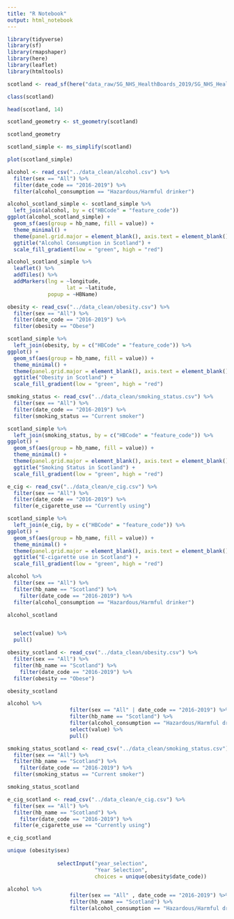 ```yaml
---
title: "R Notebook"
output: html_notebook
---
```


```r
library(tidyverse)
library(sf)
library(rmapshaper)
library(here)
library(leaflet)
library(htmltools)
```

```r
scotland <- read_sf(here("data_raw/SG_NHS_HealthBoards_2019/SG_NHS_HealthBoards_2019.shp"))
```

```r
class(scotland)
```

```r
head(scotland, 14)
```

```r
scotland_geometry <- st_geometry(scotland)

scotland_geometry
```

```r
scotland_simple <- ms_simplify(scotland)
```

```r
plot(scotland_simple)
```



```r
alcohol <- read_csv("../data_clean/alcohol.csv") %>% 
  filter(sex == "All") %>% 
  filter(date_code == "2016-2019") %>% 
  filter(alcohol_consumption == "Hazardous/Harmful drinker")

alcohol_scotland_simple <- scotland_simple %>% 
  left_join(alcohol, by = c("HBCode" = "feature_code")) 
ggplot(alcohol_scotland_simple) +
  geom_sf(aes(group = hb_name, fill = value)) +
  theme_minimal() +
  theme(panel.grid.major = element_blank(), axis.text = element_blank()) +
  ggtitle("Alcohol Consumption in Scotland") + 
  scale_fill_gradient(low = "green", high = "red")

alcohol_scotland_simple %>% 
  leaflet() %>% 
  addTiles() %>%
  addMarkers(lng = ~longitude,
                   lat = ~latitude,
             popup = ~HBName)
```

```r
obesity <- read_csv("../data_clean/obesity.csv") %>% 
  filter(sex == "All") %>% 
  filter(date_code == "2016-2019") %>% 
  filter(obesity == "Obese")

scotland_simple %>% 
  left_join(obesity, by = c("HBCode" = "feature_code")) %>% 
ggplot() +
  geom_sf(aes(group = hb_name, fill = value)) +
  theme_minimal() +
  theme(panel.grid.major = element_blank(), axis.text = element_blank()) +
  ggtitle("Obesity in Scotland") + 
  scale_fill_gradient(low = "green", high = "red")
```

```r
smoking_status <- read_csv("../data_clean/smoking_status.csv") %>% 
  filter(sex == "All") %>% 
  filter(date_code == "2016-2019") %>% 
  filter(smoking_status == "Current smoker")

scotland_simple %>% 
  left_join(smoking_status, by = c("HBCode" = "feature_code")) %>% 
ggplot() +
  geom_sf(aes(group = hb_name, fill = value)) +
  theme_minimal() +
  theme(panel.grid.major = element_blank(), axis.text = element_blank()) +
  ggtitle("Smoking Status in Scotland") + 
  scale_fill_gradient(low = "green", high = "red")
```

```r
e_cig <- read_csv("../data_clean/e_cig.csv") %>% 
  filter(sex == "All") %>% 
  filter(date_code == "2016-2019") %>% 
  filter(e_cigarette_use == "Currently using")

scotland_simple %>% 
  left_join(e_cig, by = c("HBCode" = "feature_code")) %>% 
ggplot() +
  geom_sf(aes(group = hb_name, fill = value)) +
  theme_minimal() +
  theme(panel.grid.major = element_blank(), axis.text = element_blank()) +
  ggtitle("E-cigarette use in Scotland") + 
  scale_fill_gradient(low = "green", high = "red")
```

```r
alcohol %>% 
  filter(sex == "All") %>% 
  filter(hb_name == "Scotland") %>% 
    filter(date_code == "2016-2019") %>% 
  filter(alcohol_consumption == "Hazardous/Harmful drinker") 

alcohol_scotland


  select(value) %>% 
  pull()
```

```r
obesity_scotland <- read_csv("../data_clean/obesity.csv") %>% 
  filter(sex == "All") %>% 
  filter(hb_name == "Scotland") %>% 
    filter(date_code == "2016-2019") %>% 
  filter(obesity == "Obese")

obesity_scotland
```

```r

alcohol %>%
                    filter(sex == "All" | date_code == "2016-2019") %>%
                    filter(hb_name == "Scotland") %>%
                    filter(alcohol_consumption == "Hazardous/Harmful drinker") %>%
                    select(value) %>%
                    pull()
```


```r
smoking_status_scotland <- read_csv("../data_clean/smoking_status.csv") %>% 
  filter(sex == "All") %>% 
  filter(hb_name == "Scotland") %>% 
    filter(date_code == "2016-2019") %>% 
  filter(smoking_status == "Current smoker")

smoking_status_scotland
```

```r
e_cig_scotland <- read_csv("../data_clean/e_cig.csv") %>% 
  filter(sex == "All") %>% 
  filter(hb_name == "Scotland") %>% 
    filter(date_code == "2016-2019") %>% 
  filter(e_cigarette_use == "Currently using")

e_cig_scotland
```

```r
unique (obesity$sex)
                
                selectInput("year_selection",
                            "Year Selection",
                            choices = unique(obesity$date_code))

```

```r
alcohol %>%
                    filter(sex == "All" , date_code == "2016-2019") %>%
                    filter(hb_name == "Scotland") %>%
                    filter(alcohol_consumption == "Hazardous/Harmful drinker")
```

